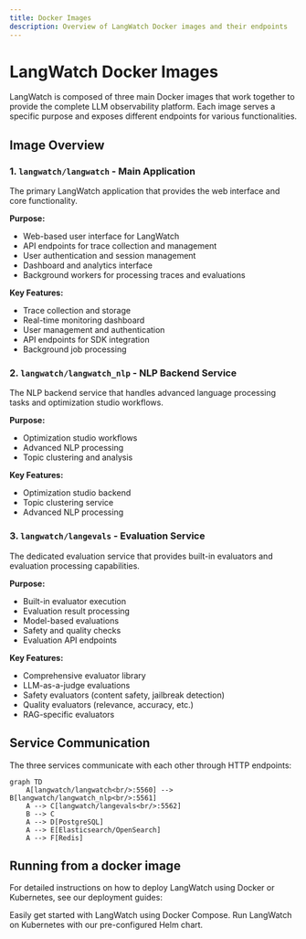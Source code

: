 ```yaml
---
title: Docker Images
description: Overview of LangWatch Docker images and their endpoints
---
```


# LangWatch Docker Images

LangWatch is composed of three main Docker images that work together to provide the complete LLM observability platform. Each image serves a specific purpose and exposes different endpoints for various functionalities.

## Image Overview

### 1. `langwatch/langwatch` - Main Application

The primary LangWatch application that provides the web interface and core functionality.

**Purpose:**
- Web-based user interface for LangWatch
- API endpoints for trace collection and management
- User authentication and session management
- Dashboard and analytics interface
- Background workers for processing traces and evaluations

**Key Features:**
- Trace collection and storage
- Real-time monitoring dashboard
- User management and authentication
- API endpoints for SDK integration
- Background job processing


### 2. `langwatch/langwatch_nlp` - NLP Backend Service

The NLP backend service that handles advanced language processing tasks and optimization studio workflows.

**Purpose:**
- Optimization studio workflows
- Advanced NLP processing
- Topic clustering and analysis

**Key Features:**
- Optimization studio backend
- Topic clustering service
- Advanced NLP processing


### 3. `langwatch/langevals` - Evaluation Service

The dedicated evaluation service that provides built-in evaluators and evaluation processing capabilities.

**Purpose:**
- Built-in evaluator execution
- Evaluation result processing
- Model-based evaluations
- Safety and quality checks
- Evaluation API endpoints

**Key Features:**
- Comprehensive evaluator library
- LLM-as-a-judge evaluations
- Safety evaluators (content safety, jailbreak detection)
- Quality evaluators (relevance, accuracy, etc.)
- RAG-specific evaluators


## Service Communication

The three services communicate with each other through HTTP endpoints:

```mermaid
graph TD
    A[langwatch/langwatch<br/>:5560] --> B[langwatch/langwatch_nlp<br/>:5561]
    A --> C[langwatch/langevals<br/>:5562]
    B --> C
    A --> D[PostgreSQL]
    A --> E[Elasticsearch/OpenSearch]
    A --> F[Redis]
```

## Running from a docker image

For detailed instructions on how to deploy LangWatch using Docker or Kubernetes, see our deployment guides:

<CardGroup cols={2}>
<Card title="Docker Compose" icon="docker" href="/self-hosting/docker-compose">
  Easily get started with LangWatch using Docker Compose.
</Card>

<Card title="Helm Chart" icon="dharmachakra" href="/self-hosting/helm">
  Run LangWatch on Kubernetes with our pre-configured Helm chart.
</Card>
</CardGroup>
